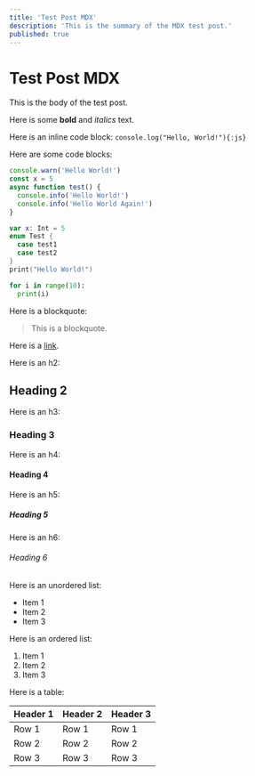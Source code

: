 ```yaml
---
title: 'Test Post MDX'
description: 'This is the summary of the MDX test post.'
published: true
---
```


# Test Post MDX

This is the body of the test post.

Here is some **bold** and _italics_ text.

Here is an inline code block: `console.log("Hello, World!"){:js}`

Here are some code blocks:

```ts title="test.ts" showLineNumbers{9} /async/
console.warn('Hello World!')
const x = 5
async function test() {
  console.info('Hello World!')
  console.info('Hello World Again!')
}
```

```swift title="test.swift"
var x: Int = 5
enum Test {
  case test1
  case test2
}
print("Hello World!")
```

```py title="test.py" showLineNumbers
for i in range(10):
  print(i)
```

Here is a blockquote:

> This is a blockquote.

Here is a [link](https://www.youtube.com/watch?v=dQw4w9WgXcQ).

Here is an h2:

## Heading 2

Here is an h3:

### Heading 3

Here is an h4:

#### Heading 4

Here is an h5:

##### Heading 5

Here is an h6:

###### Heading 6

Here is an unordered list:

- Item 1
- Item 2
- Item 3

Here is an ordered list:

1. Item 1
2. Item 2
3. Item 3

Here is a table:

| Header 1 | Header 2 | Header 3 |
| -------- | -------- | -------- |
| Row 1    | Row 1    | Row 1    |
| Row 2    | Row 2    | Row 2    |
| Row 3    | Row 3    | Row 3    |
